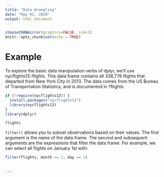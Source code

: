 ```yaml
---
title: "Data Wrangling"
date: "May 02, 2020"
output: html_document
---
```


```r
chooseCRANmirror(graphics=FALSE, ind=1)
knitr::opts_chunk$set(echo = TRUE)
```

# Example

To explore the basic data manipulation verbs of dplyr, we’ll use nycflights13::flights. This data frame contains all 336,776 flights that departed from New York City in 2013. The data comes from the US Bureau of Transportation Statistics, and is documented in ?flights.


```r
if (!require(nycflights13)) {
  install.packages("nycflights13")
  library(nycflights13)
}
library(dplyr)

flights
```

`filter()` allows you to subset observations based on their values. The first argument is the name of the data frame. The second and subsequent arguments are the expressions that filter the data frame. For example, we can select all flights on January 1st with:

```r
filter(flights, month == 1, day == 1)
```
```

...
```